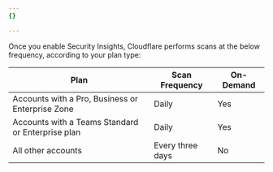 ```yaml
---
{}

---
```


Once you enable Security Insights, Cloudflare performs scans at the below frequency, according to your plan type:

| Plan                                              | Scan Frequency   | On-Demand |
| ------------------------------------------------- | ---------------- | --------- |
| Accounts with a Pro, Business or Enterprise Zone  | Daily            | Yes       |
| Accounts with a Teams Standard or Enterprise plan | Daily            | Yes       |
| All other accounts                                | Every three days | No        |
